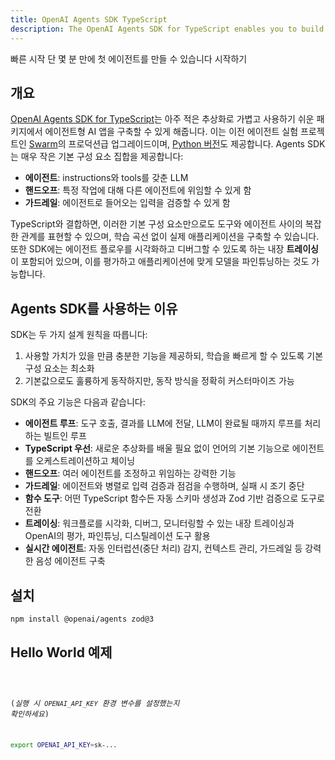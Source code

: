 ```yaml
---
title: OpenAI Agents SDK TypeScript
description: The OpenAI Agents SDK for TypeScript enables you to build agentic AI apps in a lightweight, easy-to-use package with very few abstractions.
---
```




<Hero>
  <Fragment slot="title">빠른 시작</Fragment>
  <Fragment slot="description">
    단 몇 분 만에 첫 에이전트를 만들 수 있습니다
  </Fragment>
  <Fragment slot="cta">시작하기</Fragment>
</Hero>

## 개요

[OpenAI Agents SDK for TypeScript](https://github.com/openai/openai-agents-js)는
아주 적은 추상화로 가볍고 사용하기 쉬운 패키지에서 에이전트형 AI 앱을
구축할 수 있게 해줍니다. 이는 이전 에이전트 실험 프로젝트인
[Swarm](https://github.com/openai/swarm/tree/main)의 프로덕션급 업그레이드이며, [Python 버전](https://github.com/openai/openai-agents-python)도 제공합니다. Agents SDK는 매우
작은 기본 구성 요소 집합을 제공합니다:

- **에이전트**: instructions와 tools를 갖춘 LLM
- **핸드오프**: 특정 작업에 대해 다른 에이전트에 위임할 수 있게 함
- **가드레일**: 에이전트로 들어오는 입력을 검증할 수 있게 함

TypeScript와 결합하면, 이러한 기본 구성 요소만으로도 도구와 에이전트 사이의
복잡한 관계를 표현할 수 있으며, 학습 곡선 없이 실제 애플리케이션을
구축할 수 있습니다. 또한 SDK에는 에이전트 플로우를 시각화하고 디버그할 수
있도록 하는 내장 **트레이싱**이 포함되어 있으며, 이를 평가하고 애플리케이션에
맞게 모델을 파인튜닝하는 것도 가능합니다.

## Agents SDK를 사용하는 이유

SDK는 두 가지 설계 원칙을 따릅니다:

1. 사용할 가치가 있을 만큼 충분한 기능을 제공하되, 학습을 빠르게 할 수 있도록 기본 구성 요소는 최소화
2. 기본값으로도 훌륭하게 동작하지만, 동작 방식을 정확히 커스터마이즈 가능

SDK의 주요 기능은 다음과 같습니다:

- **에이전트 루프**: 도구 호출, 결과를 LLM에 전달, LLM이 완료될 때까지 루프를 처리하는 빌트인 루프
- **TypeScript 우선**: 새로운 추상화를 배울 필요 없이 언어의 기본 기능으로 에이전트를 오케스트레이션하고 체이닝
- **핸드오프**: 여러 에이전트를 조정하고 위임하는 강력한 기능
- **가드레일**: 에이전트와 병렬로 입력 검증과 점검을 수행하며, 실패 시 조기 중단
- **함수 도구**: 어떤 TypeScript 함수든 자동 스키마 생성과 Zod 기반 검증으로 도구로 전환
- **트레이싱**: 워크플로를 시각화, 디버그, 모니터링할 수 있는 내장 트레이싱과 OpenAI의 평가, 파인튜닝, 디스틸레이션 도구 활용
- **실시간 에이전트**: 자동 인터럽션(중단 처리) 감지, 컨텍스트 관리, 가드레일 등 강력한 음성 에이전트 구축

## 설치

```bash
npm install @openai/agents zod@3
```

## Hello World 예제

<Code lang="typescript" code={helloWorldExample} title="Hello World" />

(_실행 시 `OPENAI_API_KEY` 환경 변수를 설정했는지 확인하세요_)

```bash
export OPENAI_API_KEY=sk-...
```
